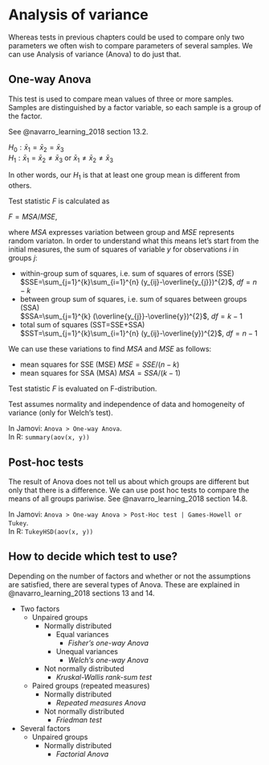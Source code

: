 # Analysis of variance

Whereas tests in previous chapters could be used to compare only two parameters we often wish to compare parameters of several samples. We can use Analysis of variance (Anova) to do just that.

## One-way Anova

This test is used to compare mean values of three or more samples. Samples are distinguished by a factor variable, so each sample is a group of the factor.

See @navarro_learning_2018 section 13.2.

$H_0: \bar{x}_1 = \bar{x}_2 = \bar{x}_3$  
$H_1: \bar{x}_1 = \bar{x}_2 \neq \bar{x}_3$ or $\bar{x}_1 \neq \bar{x}_2 \neq \bar{x}_3$

In other words, our $H_1$ is that at least one  group mean is different from others.

Test statistic $F$ is calculated as 

$F = MSA / MSE,$

where $MSA$ expresses variation between group and $MSE$ represents random variaton. In order to understand what this means let's start from the initial measures, the sum of squares of variable $y$ for observations $i$ in groups $j$:

- within-group sum of squares, i.e. sum of squares of errors (SSE)  
  $SSE=\sum_{j=1}^{k}\sum_{i=1}^{n} (y_{ij}-\overline{y_{j}})^{2}$, $df = n - k$
- between group sum of squares, i.e. sum of squares between groups (SSA)  
  $SSA=\sum_{j=1}^{k} (\overline{y_{j}}-\overline{y})^{2}$, $df = k - 1$
- total sum of squares (SST=SSE+SSA)  
  $SST=\sum_{j=1}^{k}\sum_{i=1}^{n} (y_{ij}-\overline{y})^{2}$, $df = n - 1$

We can use these variations to find $MSA$ and $MSE$ as follows:

- mean squares for SSE (MSE)
  $MSE = SSE / (n - k)$
- mean squares for SSA (MSA)
  $MSA = SSA / (k - 1)$

Test statistic $F$ is evaluated on F-distribution.

Test assumes normality and independence of data and homogeneity of variance (only for Welch's test).

In Jamovi: `Anova > One-way Anova`.  
In R: `summary(aov(x, y))`

## Post-hoc tests

The result of Anova does not tell us about which groups are different but only that there is a difference. We can use post hoc tests to compare the means of all groups pariwise. See @navarro_learning_2018 section 14.8.

In Jamovi: `Anova > One-way Anova > Post-Hoc test | Games-Howell or Tukey `.  
In R: `TukeyHSD(aov(x, y))`

## How to decide which test to use?

Depending on the number of factors and whether or not the assumptions are satisfied, there are several types of Anova. These are explained in @navarro_learning_2018 sections 13 and 14.

- Two factors
  - Unpaired groups
    - Normally distributed
      - Equal variances
        - *Fisher's one-way Anova*
      - Unequal variances
        - *Welch's one-way Anova*
    - Not normally distributed
      - *Kruskal-Wallis rank-sum test*
  - Paired groups (repeated measures)
    - Normally distributed
      - *Repeated measures Anova*
    - Not normally distributed
      - *Friedman test*
- Several factors
  - Unpaired groups
    - Normally distributed
      - *Factorial Anova*